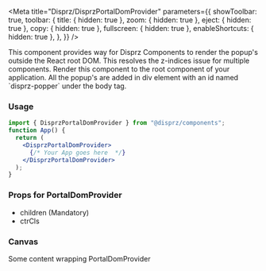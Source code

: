 
<Meta
  title="Disprz/DisprzPortalDomProvider"
  parameters={{
    showToolbar: true,
    toolbar: {
      title: { hidden: true },
      zoom: { hidden: true },
      eject: { hidden: true },
      copy: { hidden: true },
      fullscreen: { hidden: true },
      enableShortcuts: { hidden: true },
    },
  }}
/>

<Title>DisprzPortalDomProvider</Title>

<Description>
  This component provides way for Disprz Components to render the popup's
  outside the React root DOM. This resolves the z-indices issue for multiple
  components. Render this component to the root component of your application.
  All the popup's are added in div element with an id named `disprz-popper`
  under the body tag.
</Description>

<h3>Usage</h3>

```jsx
import { DisprzPortalDomProvider } from "@disprz/components";
function App() {
  return (
    <DisprzPortalDomProvider>
      {/* Your App goes here  */}
    </DisprzPortalDomProvider>
  );
}
```

<h3>Props for PortalDomProvider</h3>
<ul>
  <li>children (Mandatory)</li>
  <li>ctrCls</li>
</ul>

<h3>Canvas</h3>

<Canvas>
  <PortalDomProvider>
    <div>Some content wrapping PortalDomProvider</div>
  </PortalDomProvider>
</Canvas>
